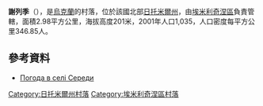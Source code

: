 {{coord|50|50|13|N|27|45|53|E|scale:30000|display=title}}

'''謝列季'''（{{lang-uk|Середи}}），是[[烏克蘭|烏克蘭]]的村落，位於該國北部[[日托米爾州|日托米爾州]]，由[[埃米利奇涅區|埃米利奇涅區]]負責管轄，面積2.98平方公里，海拔高度201米，2001年人口1,035，人口密度每平方公里346.85人。

==參考資料==
* [http://weather.in.ua/ua/zhitomirskaja/23706 Погода в селі Середи]{{Wayback|url=http://weather.in.ua/ua/zhitomirskaja/23706 |date=20111219151906 }}

{{DEFAULTSORT:Середи}}
[[Category:日托米爾州村落|Category:日托米爾州村落]]
[[Category:埃米利奇涅區村落|Category:埃米利奇涅區村落]]


{{Zhytomyr-geo-stub}}